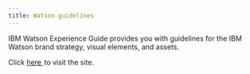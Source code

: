 ```yaml
---
title: Watson guidelines
---
```


<PageDescription>

IBM Watson Experience Guide provides you with guidelines for the IBM Watson brand strategy, visual elements, and assets.

Click <a href="https://www.ibm.com/brand/systems/watson/" target="_blank">
here <Launch16 fill="currentColor" style="vertical-align:middle; margin: 0 2px 2px 0"/></a> to visit the site.

</PageDescription>


